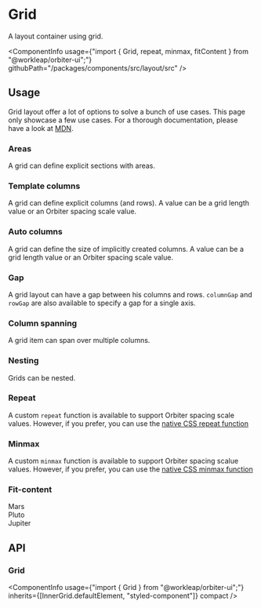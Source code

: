 
<Meta
    title="Components/Grid"
    id="grid"
/>

# Grid

<Tagline>A layout container using grid.</Tagline>

<ComponentInfo
    usage={"import { Grid, repeat, minmax, fitContent } from \"@workleap/orbiter-ui\";"}
    githubPath="/packages/components/src/layout/src"
/>

## Usage

Grid layout offer a lot of options to solve a bunch of use cases. This page only showcase a few use cases. For a thorough documentation, please have a look at [MDN](https://developer.mozilla.org/en-US/docs/Learn/CSS/CSS_layout/Grids).

### Areas

A grid can define explicit sections with areas.

<Preview>
    <Story name="areas">
        <Grid
            areas={["a  a", "b c"]}
            gap={80}
            height={800}
        >
            <Div gridArea="a" backgroundColor="sapphire-500" />
            <Div gridArea="b" backgroundColor="amanita-500" />
            <Div gridArea="c" backgroundColor="moss-500" />
        </Grid>
    </Story>
</Preview>

### Template columns

A grid can define explicit columns (and rows). A value can be a grid length value or an Orbiter spacing scale value.

<Preview>
    <Story name="template columns">
        <Grid
            templateColumns={[9, 7, "1fr"]}
            gap={80}
            height={320}
        >
            <Div backgroundColor="sapphire-500" />
            <Div backgroundColor="amanita-500" />
            <Div backgroundColor="moss-500" />
        </Grid>
    </Story>
</Preview>

### Auto columns

A grid can define the size of implicitly created columns. A value can be a grid length value or an Orbiter spacing scale value.

<Preview>
    <Story name="auto columns">
        <Grid
            autoColumns="1fr"
            gap={80}
            height={800}
        >
            <Div gridColumn={2} backgroundColor="sapphire-500" />
            <Div backgroundColor="amanita-500" />
            <Div backgroundColor="moss-500" />
        </Grid>
    </Story>
</Preview>

### Gap

A grid layout can have a gap between his columns and rows. `columnGap` and `rowGap` are also available to specify a gap for a single axis.

<Preview>
    <Story name="gap">
        <Grid
            templateColumns="1fr 1fr"
            gap={80}
            height={800}
        >
            <Div backgroundColor="sapphire-500" />
            <Div backgroundColor="amanita-500" />
            <Div backgroundColor="moss-500" />
            <Div backgroundColor="rock-500" />
        </Grid>
    </Story>
</Preview>

### Column spanning

A grid item can span over multiple columns.

<Preview>
    <Story name="column span">
        <Grid
            templateColumns="1fr 1fr 1fr"
            gap={80}
            height={800}
        >
            <Div backgroundColor="sapphire-500" />
            <Div backgroundColor="amanita-500" />
            <Div backgroundColor="moss-500" />
            <Div gridColumnSpan={3} gridRow={2} backgroundColor="rock-500" />
        </Grid>
    </Story>
</Preview>

### Nesting

Grids can be nested.

<Preview>
    <Story name="nesting">
        <Grid
            templateRows={[5, 5]}
            gap={80}
        >
            <Grid templateColumns={[9, "auto"]}>
                <Div backgroundColor="sapphire-500" />
                <Div backgroundColor="amanita-500" />
            </Grid>
            <Grid templateColumns={["auto", 14]}>
                <Div backgroundColor="moss-500" />
                <Div backgroundColor="rock-500" />
            </Grid>
        </Grid>
    </Story>
</Preview>

### Repeat

A custom `repeat` function is available to support Orbiter spacing scale values. However, if you prefer, you can use the [native CSS repeat function](https://developer.mozilla.org/en-US/docs/Web/CSS/repeat())

<Preview>
    <Story name="repeat function">
        <Grid
            templateColumns={repeat("auto-fit", 7)}
            autoRows={480}
            gap={80}
        >
            <Div backgroundColor={"#eef3fd"} width={400} height={400} />
            <Div backgroundColor={"#dbe6fd"} width={400} height={400} />
            <Div backgroundColor={"#b6c2ef"} width={400} height={400} />
            <Div backgroundColor={"#95a9f5"} width={400} height={400} />
            <Div backgroundColor={"#7689fd"} width={400} height={400} />
            <Div backgroundColor={"#5D65f6"} width={400} height={400} />
            <Div backgroundColor={"#4B11fd"} width={400} height={400} />
            <Div backgroundColor={"#362aae"} width={400} height={400} />
            <Div backgroundColor={"#1f2151"} width={400} height={400} />
            <Div backgroundColor={"#0d0f1f"} width={400} height={400} />
            <Div backgroundColor={"#fbf1f1"} width={400} height={400} />
            <Div backgroundColor={"#fadfdf"} width={400} height={400} />
            <Div backgroundColor={"#fdb0af"} width={400} height={400} />
            <Div backgroundColor={"#f88f8d"} width={400} height={400} />
            <Div backgroundColor={"#eb6a64"} width={400} height={400} />
            <Div backgroundColor={"#d93c37"} width={400} height={400} />
            <Div backgroundColor={"#a91414"} width={400} height={400} />
            <Div backgroundColor={"#811b15"} width={400} height={400} />
            <Div backgroundColor={"#461812"} width={400} height={400} />
            <Div backgroundColor={"#1d0b09"} width={400} height={400} />
            <Div backgroundColor={"#dbfbea"} width={400} height={400} />
            <Div backgroundColor={"#cbeedb"} width={400} height={400} />
            <Div backgroundColor={"#a5cdb8"} width={400} height={400} />
            <Div backgroundColor={"#78ba9b"} width={400} height={400} />
            <Div backgroundColor={"#27a57a"} width={400} height={400} />
            <Div backgroundColor={"#268563"} width={400} height={400} />
            <Div backgroundColor={"#2b5e48"} width={400} height={400} />
            <Div backgroundColor={"#27493a"} width={400} height={400} />
            <Div backgroundColor={"#1a2a23"} width={400} height={400} />
            <Div backgroundColor={"#0c110e"} width={400} height={400} />
        </Grid>
    </Story>
</Preview>

### Minmax

A custom `minmax` function is available to support Orbiter spacing scalue values. However, if you prefer, you can use the [native CSS minmax function](https://developer.mozilla.org/en-US/docs/Web/CSS/minmax())

<Preview>
    <Story name="minmax function">
        <Grid
            templateColumns={[minmax(9, "1fr"), 10, minmax(9, "1fr")]}
            gap={80}
            height={320}
        >
            <Div backgroundColor="sapphire-500" />
            <Div backgroundColor="amanita-500" />
            <Div backgroundColor="moss-500" />
        </Grid>
    </Story>
</Preview>

### Fit-content

<Preview>
    <Story name="fit-content function">
        <Grid
            templateColumns={[fitContent(9), fitContent(9), "1fr"]}
            gap={80}
            alignItems="center"
            color="#FFFFFF"
        >
            <Div backgroundColor="alias-accent" padding={1}>Mars</Div>
            <Div backgroundColor="status-negative-surface" padding={1}>Pluto</Div>
            <Div backgroundColor="status-positive-surface" padding={1}>Jupiter</Div>
        </Grid>
    </Story>
</Preview>

## API

### Grid

<ComponentInfo
    usage={"import { Grid } from \"@workleap/orbiter-ui\";"}
    inherits={[InnerGrid.defaultElement, "styled-component"]}
    compact
/>

<ArgsTable of={InnerGrid} sort="alpha" />
